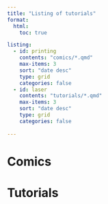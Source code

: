 ```yaml
---
title: "Listing of tutorials"
format:
  html:
    toc: true

listing:
  - id: printing
    contents: "comics/*.qmd"
    max-items: 3
    sort: "date desc"
    type: grid
    categories: false
  - id: laser
    contents: "tutorials/*.qmd"
    max-items: 3
    sort: "date desc"
    type: grid
    categories: false
  
---
```


# Comics

::: {#printing}
:::

# Tutorials

::: {#laser}
:::
